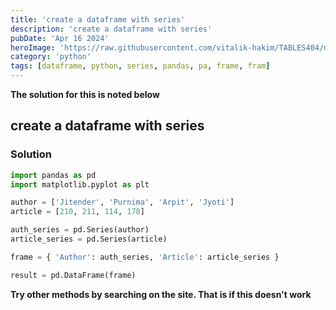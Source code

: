 ```yaml
---
title: 'create a dataframe with series'
description: 'create a dataframe with series'
pubDate: 'Apr 16 2024'
heroImage: 'https://raw.githubusercontent.com/vitalik-hakim/TABLES404/main/error_b/python.jpg'
category: 'python'
tags: [dataframe, python, series, pandas, pa, frame, fram]
---
```


**The solution for this is noted below**

## create a dataframe with series

### Solution

```python
import pandas as pd
import matplotlib.pyplot as plt

author = ['Jitender', 'Purnima', 'Arpit', 'Jyoti']
article = [210, 211, 114, 178]

auth_series = pd.Series(author)
article_series = pd.Series(article)

frame = { 'Author': auth_series, 'Article': article_series }

result = pd.DataFrame(frame)
```

**Try other methods by searching on the site. That is if this doesn't work**
